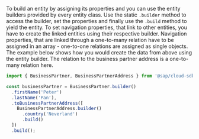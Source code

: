 To build an entity by assigning its properties and you can use the entity builders provided by every entity class.
Use the static `.builder` method to access the builder, set the properties and finally use the `.build` method to yield the entity.
To set navigation properties, that link to other entities, you have to create the linked entities using their respective builder.
Navigation properties, that are linked through a one-to-many relation have to be assigned in an array - one-to-one relations are assigned as single objects.
The example below shows how you would create the data from above using the entity builder.
The relation to the business partner address is a one-to-many relation here.

```ts
import { BusinessPartner, BusinessPartnerAddress } from '@sap/cloud-sdk-vdm-business-partner-service';

const businessPartner = BusinessPartner.builder()
  .firstName('Peter')
  .lastName('Pan'),
  .toBusinessPartnerAddress([
    BusinessPartnerAddress.builder()
      .country('Neverland')
      .build()
  ])
  .build();
```
